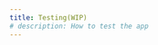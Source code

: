 ```yaml
---
title: Testing(WIP)
# description: How to test the app
---
```

<!-- 
Testing is done using the GO standard test library.

These are a couple of useful links related to good practices using this library:

- [How to Write Go Code - Testing](https://go.dev/doc/code#Testing).
- [Why does Go not have assertions?](https://go.dev/doc/faq#assertions)
- [Testing Techniques - Andrew Gerrand](https://talks.golang.org/2014/testing.slide#1).
- [Table Driven Tests](https://github.com/golang/go/wiki/TableDrivenTests).
- [Testable Examples in Go](https://go.dev/blog/examples).
- [Using Subtests and Sub-benchmarks](https://go.dev/blog/subtests).

## Testing

If you want to test the app, all you need to do is:

```bash
make test
``` -->
